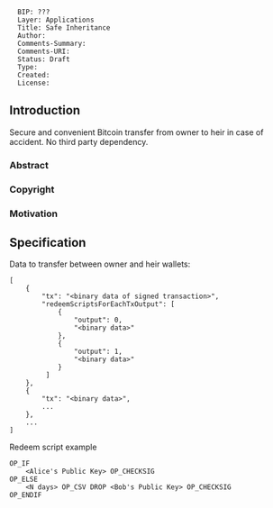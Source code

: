<pre>
  BIP: ???
  Layer: Applications
  Title: Safe Inheritance
  Author:
  Comments-Summary:
  Comments-URI:
  Status: Draft
  Type:
  Created:
  License:
</pre>

==Introduction==

Secure and convenient Bitcoin transfer from owner to heir in case of accident. No third party dependency.

===Abstract===

===Copyright===

===Motivation===

==Specification==

Data to transfer between owner and heir wallets:
<pre>
[
    {
        "tx": "<binary data of signed transaction>",
        "redeemScriptsForEachTxOutput": [
            {
                "output": 0,
                "<binary data>"
            },
            {
                "output": 1,
                "<binary data>"
            }
         ]
    },
    {
        "tx": "<binary data>",
        ...
    },
    ...
]
</pre>

Redeem script example
<pre>
OP_IF
    <Alice's Public Key> OP_CHECKSIG
OP_ELSE
    <N days> OP_CSV DROP <Bob's Public Key> OP_CHECKSIG
OP_ENDIF
</pre>
